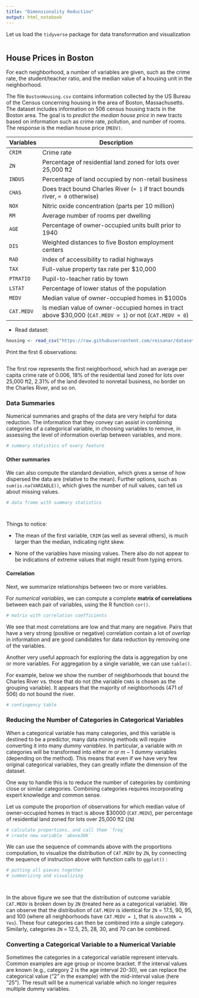 ```yaml
---
title: "Dimensionality Reduction"
output: html_notebook
---
```


Let us load the `tidyverse` package for data transformation and visualization

```r

```


## House Prices in Boston

For each neighborhood, a number of variables are given, such as the crime rate, the student/teacher ratio, and the median value of a housing unit in the neighborhood.

The file `BostonHousing.csv` contains information collected by the US Bureau of the Census concerning housing in the area of Boston, Massachusetts. The dataset includes information on 506 census housing tracts in the Boston area. The goal is to _predict the median house price_ in new tracts based on information such as crime rate, pollution, and number of rooms. The response is the median house price (`MEDV)`.

  Variables |  Description
------------|----------------------------------------------------------------
`CRIM`      | Crime rate
`ZN`        | Percentage of residential land zoned for lots over 25,000 ft2
`INDUS`     | Percentage of land occupied by non-retail business
`CHAS`      | Does tract bound Charles River (`= 1` if tract bounds river, `= 0` otherwise)
`NOX`       | Nitric oxide concentration (parts per 10 million)
`RM`        | Average number of rooms per dwelling
`AGE`       | Percentage of owner-occupied units built prior to 1940
`DIS`       | Weighted distances to five Boston employment centers
`RAD`       | Index of accessibility to radial highways
`TAX`       | Full-value property tax rate per $10,000
`PTRATIO`   | Pupil-to-teacher ratio by town
`LSTAT`     | Percentage of lower status of the population
`MEDV`      | Median value of owner-occupied homes in $1000s
`CAT.MEDV`  | Is median value of owner-occupied homes in tract above $30,000 (`CAT.MEDV = 1`) or not (`CAT.MEDV = 0`)


- Read dataset:

```r
housing <- read_csv("https://raw.githubusercontent.com/reisanar/datasets/master/BostonHousing.csv")
```

Print the first 6 observations:

```r

```

The first row represents the first neighborhood, which had an average per capita crime rate of 0.006, 18% of the residential land zoned for lots over 25,000 ft2, 2.31% of the land devoted to nonretail business, no border on the Charles River, and so on.

### Data Summaries

Numerical summaries and graphs of the data are very helpful for data reduction. The information that they convey can assist in combining categories of a categorical variable, in choosing variables to remove, in assessing the level of information overlap between variables, and more. 

```r
# summary statistics of every feature

```


#### Other summaries

We can also compute the standard deviation, which gives a sense of how dispersed the data are (relative to the mean). Further options, such as `sum(is.na(VARIABLE))`, which gives the number of null values, can tell us about missing values.


```r
# data frame with summary statistics




```

Things to notice:

- The mean of the first variable, `CRIM` (as well as several others), is much larger than the median, indicating right skew. 

- None of the variables have missing values. There also do not appear to be indications of extreme values that might result from typing errors.

#### Correlation

Next, we summarize relationships between two or more variables.

For _numerical variables_, we can compute a complete **matrix of correlations** between each pair of variables, using the R function `cor()`.

```r
# matrix with correlation coefficients

```

We see that most correlations are low and that many are negative. Pairs that have a very strong (positive or negative) correlation contain a lot of _overlap_ in information and are good candidates for data reduction by removing one of the variables.



Another very useful approach for exploring the data is aggregation by one or more variables. For aggregation by a single variable, we can use `table()`. 

For example, below we show the number of neighborhoods that bound the Charles River vs. those that do not (the variable `CHAS` is chosen as the grouping variable). It appears that the majority of neighborhoods (471 of 506) do not bound the river.

```r
# contingency table

```



### Reducing the Number of Categories in Categorical Variables

When a categorical variable has many categories, and this variable is destined to be a predictor, many data mining methods will require converting it into many _dummy variables_. In particular, a variable with $m$ categories will be transformed into either $m$ or $m-1$ dummy variables (depending on the method). This means that even if we have very few original categorical variables, they can greatly inflate the dimension of the dataset.

One way to handle this is to reduce the number of categories by combining close or similar categories. Combining categories requires incorporating expert knowledge and common sense.

Let us compute the proportion of observations for which median value of owner-occupied homes in tract is above $30000 (`CAT.MEDV`), per percentage of residential land zoned for lots over 25,000 ft2 (`ZN`)

```r
# calculate proportions, and call them `freq` 
# create new variable `above30k` 

```


We can use the sequence of commands above with the proportions computation, to visualize the distribution of `CAT.MEDV` by `ZN`, by connecting the sequence of instruction above with function calls to `ggplot()` :


```r
# putting all pieces together
# summarizing and visualizing




```

In the above figure we see that the distribution of outcome variable `CAT.MEDV` is broken down by `ZN` (treated here as a categorical variable). We can observe that the distribution of `CAT.MEDV` is identical for `ZN` = 17.5, 90, 95, and 100 (where all neighborhoods have `CAT.MEDV = 1`, that is `above30k = Yes`). These four categories can then be combined into a single category. Similarly, categories `ZN` = 12.5, 25, 28, 30, and 70 can be combined.


### Converting a Categorical Variable to a Numerical Variable

Sometimes the categories in a categorical variable represent intervals. Common examples are age group or income bracket. If the interval values are known (e.g., category 2 is the age interval 20-30), we can replace the categorical value ("2" in the example) with the mid-interval value (here "25"). The result will be a numerical variable which no longer requires multiple dummy variables.
